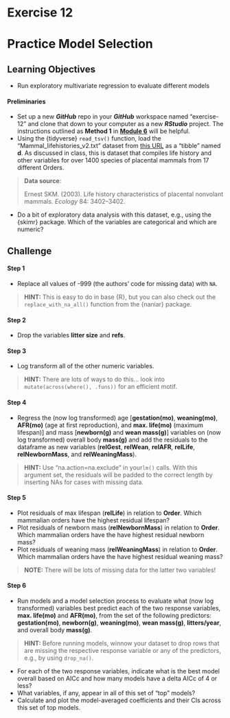 # Exercise 12 {.unnumbered}

# Practice Model Selection {.unnumbered}

## Learning Objectives {.unnumbered}

- Run exploratory multivariate regression to evaluate different models

#### Preliminaries {.unnumbered}

- Set up a new ***GitHub*** repo in your ***GitHub*** workspace named "exercise-12" and clone that down to your computer as a new ***RStudio*** project. The instructions outlined as **Method 1** in [**Module 6**](#module-06) will be helpful.
- Using the {tidyverse} `read_tsv()` function, load the "Mammal_lifehistories_v2.txt" dataset from [this URL](https://raw.githubusercontent.com/difiore/ada-2024-datasets/main/Mammal_lifehistories_v2.txt) as a "tibble" named **d**. As discussed in class, this is dataset that compiles life history and other variables for over 1400 species of placental mammals from 17 different Orders.

> **Data source**:
>
> Ernest SKM. (2003). Life history characteristics of placental nonvolant mammals. *Ecology* 84: 3402–3402.

- Do a bit of exploratory data analysis with this dataset, e.g., using the {skimr} package. Which of the variables are categorical and which are numeric?

## Challenge {.unnumbered}
#### Step 1 {.unnumbered}

- Replace all values of -999 (the authors' code for missing data) with `NA`.

> **HINT:** This is easy to do in base {R}, but you can also check out the `replace_with_na_all()` function from the {naniar} package.

#### Step 2 {.unnumbered}

- Drop the variables **litter size** and **refs**.

#### Step 3 {.unnumbered}

- Log transform all of the other numeric variables.

> **HINT:** There are lots of ways to do this... look into `mutate(across(where(), .funs))` for an efficient motif.

#### Step 4 {.unnumbered}

- Regress the (now log transformed) age [**gestation(mo)**, **weaning(mo)**, **AFR(mo)** (age at first reproduction), and **max. life(mo)** (maximum lifespan)] and mass [**newborn(g)** and **wean mass(g)**] variables on (now log transformed) overall body **mass(g)** and add the residuals to the dataframe as new variables (**relGest**, **relWean**, **relAFR**, **relLife**, **relNewbornMass**, and **relWeaningMass**).

> **HINT:** Use "na.action=na.exclude" in your`lm()` calls. With this argument set, the residuals will be padded to the correct length by inserting NAs for cases with missing data.

#### Step 5 {.unnumbered}

- Plot residuals of max lifespan (**relLife**) in relation to **Order**. Which mammalian orders have the highest residual lifespan?
- Plot residuals of newborn mass (**relNewbornMass**) in relation to **Order**. Which mammalian orders have the have highest residual newborn mass?
- Plot residuals of weaning mass (**relWeaningMass**) in relation to **Order**. Which mammalian orders have the have highest residual weaning mass?

> **NOTE:** There will be lots of missing data for the latter two variables!

#### Step 6 {.unnumbered}

- Run models and a model selection process to evaluate what (now log transformed) variables best predict each of the two response variables, **max. life(mo)** and **AFR(mo)**, from the set of the following predictors: **gestation(mo)**, **newborn(g)**, **weaning(mo)**, **wean mass(g)**, **litters/year**, and overall body **mass(g)**.

> **HINT:** Before running models, winnow your dataset to drop rows that are missing the respective response variable or any of the predictors, e.g., by using `drop_na()`.

- For each of the two response variables, indicate what is the best model overall based on AICc and how many models have a delta AICc of 4 or less?
- What variables, if any, appear in all of this set of "top" models?
- Calculate and plot the model-averaged coefficients and their CIs across this set of top models.
